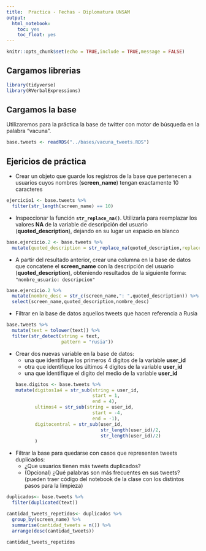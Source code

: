 ```yaml
---
title:  Practica - Fechas - Diplomatura UNSAM
output:
  html_notebook:
    toc: yes
    toc_float: yes
---
```

```r
knitr::opts_chunk$set(echo = TRUE,include = TRUE,message = FALSE)

```

## Cargamos librerias

```r
library(tidyverse)
library(RVerbalExpressions)
```

## Cargamos la base
Utilizaremos para la práctica la base de twitter con motor de búsqueda en la palabra "vacuna".   

```r
base.tweets <- readRDS("../bases/vacuna_tweets.RDS")
```

## Ejericios de práctica     

- Crear un objeto que guarde los registros de la base que pertenecen  a usuarios cuyos nombres (**screen_name**) tengan exactamente 10 caracteres

```r
ejercicio1 <- base.tweets %>% 
  filter(str_length(screen_name) == 10)
```
- Inspeccionar la función **`str_replace_na()`**. Utilizarla para reemplazar los valores **NA** de la variable de descripción del usuario (**quoted_description**), dejando en su lugar un espacio en blanco

```r
base.ejercicio.2 <- base.tweets %>% 
  mutate(quoted_description = str_replace_na(quoted_description,replacement = "")) 
```

- A partir del resultado anterior, crear una columna en la base de datos que concatene el **screen_name** con la descripción del usuario (**quoted_description**), obteniendo resultados de la siguiente forma:  
`"nombre_usuario: descripcion"`  

```r
base.ejercicio.2 %>% 
  mutate(nombre_desc = str_c(screen_name,": ",quoted_description)) %>% 
  select(screen_name,quoted_description,nombre_desc)
```
- Filtrar en la base de datos aquellos tweets que hacen referencia a Rusia

```r
base.tweets %>% 
  mutate(text = tolower(text)) %>% 
  filter(str_detect(string = text,
                    pattern = "rusia"))
```
- Crear dos nuevas variable en la base de datos:
  -  una que identifique los primeros 4 digitos de la variable **user_id**
  -  otra que identifique los últimos 4 digitos de la variable **user_id**
  -  una que identifique el digito del medio de la variable **user_id**
```r
base.digitos <- base.tweets %>% 
  mutate(digitos1a4 = str_sub(string = user_id,
                              start = 1,
                              end = 4),
         ultimos4 = str_sub(string = user_id,
                              start = -4,
                              end = -1),
         digitocentral = str_sub(user_id,
                                 str_length(user_id)/2,
                                 str_length(user_id)/2)
         )
```

- Filtrar la base para quedarse con casos que representen tweets duplicados:   
  - ¿Que usuarios tienen más tweets duplicados?  
  - (Opcional) ¿Qué palabras son más frecuentes en sus tweets? (pueden traer código del notebook de la clase con los distintos pasos para la limpieza)
  
```r
duplicados<- base.tweets %>% 
  filter(duplicated(text))

cantidad_tweets_repetidos<- duplicados %>% 
  group_by(screen_name) %>% 
  summarise(cantidad_tweets = n()) %>% 
  arrange(desc(cantidad_tweets))

cantidad_tweets_repetidos
```
